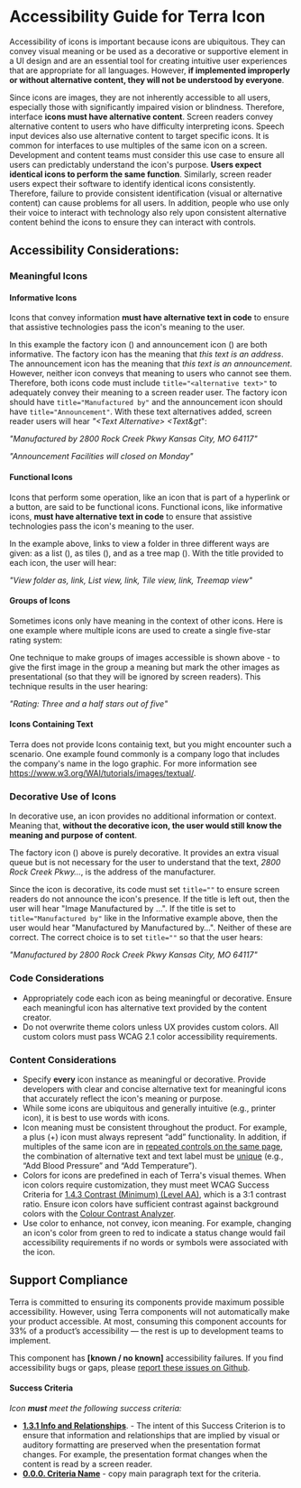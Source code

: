 
<!-- Examples -->

<!-- Icons used in the examples, but also I want to use them in this doc. -->

<Badge />

# Accessibility Guide for Terra Icon

<Notice variant="important" ariaLevel="2">

Accessibility of icons is important because icons are ubiquitous. They can convey visual meaning or be used as a decorative or supportive element in a UI design and are an essential tool for creating intuitive user experiences that are appropriate for all languages. However, **if implemented improperly or without alternative content, they will not be understood by everyone**.

</Notice>

Since icons are images, they are not inherently accessible to all users, especially those with significantly impaired vision or blindness. Therefore, interface **icons must have alternative content**. Screen readers convey alternative content to users who have difficulty interpreting icons. Speech input devices also use alternative content to target specific icons. It is common for interfaces to use multiples of the same icon on a screen. Development and content teams must consider this use case to ensure all users can predictably understand the icon's purpose. **Users expect identical icons to perform the same function**. Similarly, screen reader users expect their software to identify identical icons consistently. Therefore, failure to provide consistent identification (visual or alternative content) can cause problems for all users. In addition, people who use only their voice to interact with technology also rely upon consistent alternative content behind the icons to ensure they can interact with controls.

<Whitespace />

## Accessibility Considerations:

### Meaningful Icons

#### Informative Icons

Icons that convey information **must have alternative text in code** to ensure that assistive technologies pass the icon's meaning to the user.

<InformativeIconExamples/>

In this example the factory icon (<IconManufacturer/>) and announcement icon (<IconAnnouncement/>) are both informative. The factory icon has the meaning that _this text is an address_. The announcement icon has the meaning that _this text is an announcement_. However, neither icon conveys that meaning to users who cannot see them. Therefore, both icons code must include `title="<alternative text>"` to adequately convey their meaning to a screen reader user. The factory icon should have `title="Manufactured by"` and the announcement icon should have `title="Announcement"`. With these text alternatives added, screen reader users will hear _"&lt;Text Alternative&gt; &lt;Text&gt_":

<p><em>"Manufactured by 2800 Rock Creek Pkwy Kansas City, MO 64117"</em></p>
<p><em>"Announcement Facilities will closed on Monday"</em></p>

#### Functional Icons

Icons that perform some operation, like an icon that is part of a hyperlink or a button, are said to be functional icons. Functional icons, like informative icons, **must have alternative text in code** to ensure that assistive technologies pass the icon's meaning to the user.

<FunctionalIconExample/>

In the example above, links to view a folder in three different ways are given: as a list (<IconList/>), as tiles (<IconTile/>), and as a tree map (<IconTreemap/>). With the title provided to each icon, the user will hear:

<p><em>"View folder as, link, List view, link, Tile view, link, Treemap view"</em></p>

#### Groups of Icons

Sometimes icons only have meaning in the context of other icons. Here is one example where multiple icons are used to create a single five-star rating system:

<GroupOfIconsExample/>

One technique to make groups of images accessible is shown above - to give the first image in the group a meaning but mark the other images as presentational (so that they will be ignored by screen readers). This technique results in the user hearing:

_"Rating: Three and a half stars out of five"_

#### Icons Containing Text

Terra does not provide Icons containig text, but you might encounter such a scenario. One example found commonly is a company logo that includes the company's name in the logo graphic. For more information see https://www.w3.org/WAI/tutorials/images/textual/.

### Decorative Use of Icons

In decorative use, an icon provides no additional information or context. Meaning that, **without the decorative icon, the user would still know the meaning and purpose of content**.

<DecorativeIconExample/>

The factory icon (<IconManufacturer/>) above is purely decorative. It provides an extra visual queue but is not necessary for the user to understand that the text, _2800 Rock Creek Pkwy…_, is the address of the manufacturer.

Since the icon is decorative, its code must set `title=""` to ensure screen readers do not announce the icon's presence. If the title is left out, then the user will hear "Image Manufactured by …". If the title is set to `title="Manufactured by"` like in the Informative example above, then the user would hear "Manufactured by Manufactured by…". Neither of these are correct. The correct choice is to set `title=""` so that the user hears:

<p><em>"Manufactured by 2800 Rock Creek Pkwy Kansas City, MO 64117"</em></p>

### Code Considerations

- Appropriately code each icon as being meaningful or decorative. Ensure each meaningful icon has alternative text provided by the content creator.
- Do not overwrite theme colors unless UX provides custom colors. All custom colors must pass WCAG 2.1 color accessibility requirements.

<Whitespace />

### Content Considerations

- Specify **every** icon instance as meaningful or decorative. Provide developers with clear and concise alternative text for meaningful icons that accurately reflect the icon's meaning or purpose.
- While some icons are ubiquitous and generally intuitive (e.g., printer icon), it is best to use words with icons.
- Icon meaning must be consistent throughout the product. For example, a plus (+) icon must always represent “add” functionality. In addition, if multiples of the same icon are in [repeated controls on the same page](https://adrianroselli.com/2019/06/group-labels-do-not-guarantee-uniquity.html), the combination of alternative text and text label must be [unique](https://fae.disability.illinois.edu/rulesets/CONTROL_10/) (e.g., “Add Blood Pressure” and “Add Temperature”).
- Colors for icons are predefined in each of Terra's visual themes. When icon colors require customization, they must meet WCAG Success Criteria for [1.4.3 Contrast (Minimum) (Level AA)](https://www.w3.org/WAI/WCAG21/Understanding/contrast-minimum.html), which is a 3:1 contrast ratio. Ensure icon colors have sufficient contrast against background colors with the [Colour Contrast Analyzer](https://www.tpgi.com/color-contrast-checker/).
- Use color to enhance, not convey, icon meaning. For example, changing an icon's color from green to red to indicate a status change would fail accessibility requirements if no words or symbols were associated with the icon.

<Whitespace />

## Support Compliance

Terra is committed to ensuring its components provide maximum possible accessibility. However, using Terra components will not automatically make your product accessible. At most, consuming this component accounts for 33% of a product’s accessibility — the rest is up to development teams to implement.

This component has **[known / no known]** accessibility failures. If you find accessibility bugs or gaps, please [report these issues on Github](https://github.com/cerner/terra-core/issues/new/choose).

#### Success Criteria

_Icon **must** meet the following success criteria:_

- [**1.3.1 Info and Relationships**](https://www.w3.org/WAI/WCAG21/Understanding/info-and-relationships.html). - The intent of this Success Criterion is to ensure that information and relationships that are implied by visual or auditory formatting are preserved when the presentation format changes. For example, the presentation format changes when the content is read by a screen reader.
- [**0.0.0. Criteria Name**](https://www.link-to-criteria.html) - copy main paragraph text for the criteria.
